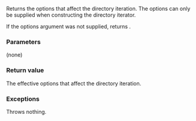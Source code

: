 {{cpp/experimental/fs/recursive_directory_iterator/title|options}}
{{cpp/experimental/fs/recursive_directory_iterator/navbar}}
{{dcl begin}}
{{dcl|since=fs_ts|1=
directory_options options() const;
}}
{{dcl end}}

Returns the options that affect the directory iteration. The options can only be supplied when constructing the directory iterator.

If the options argument was not supplied, returns {{c|options::none}}.

===Parameters===
(none)

===Return value===
The effective options that affect the directory iteration. 

===Exceptions===
Throws nothing.